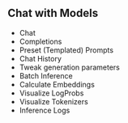 ## Chat with Models

- Chat
- Completions
- Preset (Templated) Prompts
- Chat History
- Tweak generation parameters
- Batch Inference
- Calculate Embeddings
- Visualize LogProbs
- Visualize Tokenizers
- Inference Logs
